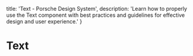 
  title: 'Text - Porsche Design System',
  description: 'Learn how to properly use the Text component with best practices and guidelines for effective design and user experience.'
}

# Text <ComponentStatus tagName="p-text"></ComponentStatus>

<TableOfContents headings={[]} />
